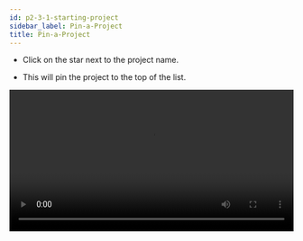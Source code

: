 ```yaml
---
id: p2-3-1-starting-project
sidebar_label: Pin-a-Project
title: Pin-a-Project
---
```


-   Click on the star next to the project name. 			

-   ​This will pin the project to the top of the list. 

<video controls src="/autographaAssetsV2/how-to/staring-project.mov" width="100%" type="video/mov"/>

